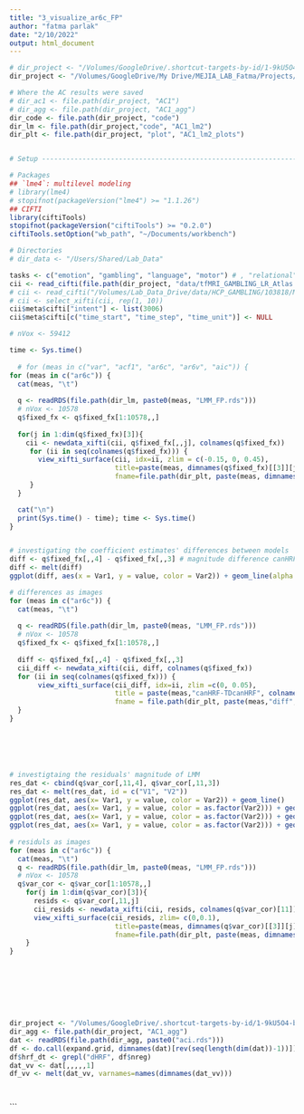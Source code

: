 ```yaml
---
title: "3_visualize_ar6c_FP"
author: "fatma parlak"
date: "2/10/2022"
output: html_document
---
```




```r
# dir_project <- "/Volumes/GoogleDrive/.shortcut-targets-by-id/1-9kU5O4-bU0AeEZKukSvz4jbvolppJGG/ddpham/Prewhitening-Paper"
dir_project <- "/Volumes/GoogleDrive/My Drive/MEJIA_LAB_Fatma/Projects/Prewhitening_Paper"

# Where the AC results were saved
# dir_ac1 <- file.path(dir_project, "AC1")
# dir_agg <- file.path(dir_project, "AC1_agg")
dir_code <- file.path(dir_project, "code")
dir_lm <- file.path(dir_project,"code", "AC1_lm2")
dir_plt <- file.path(dir_project, "plot", "AC1_lm2_plots")


# Setup ---------------------------------------------------------------------------------

# Packages
## `lme4`: multilevel modeling
# library(lme4)
# stopifnot(packageVersion("lme4") >= "1.1.26")
## CIFTI
library(ciftiTools)
stopifnot(packageVersion("ciftiTools") >= "0.2.0")
ciftiTools.setOption("wb_path", "~/Documents/workbench")

# Directories
# dir_data <- "/Users/Shared/Lab_Data"

tasks <- c("emotion", "gambling", "language", "motor") # , "relational", "social")
cii <- read_cifti(file.path(dir_project, "data/tfMRI_GAMBLING_LR_Atlas.dtseries.nii"), resamp_res = 6000)
# cii <- read_cifti("/Volumes/Lab_Data_Drive/data/HCP_GAMBLING/103818/MNINonLinear/Results/tfMRI_GAMBLING_LR/tfMRI_GAMBLING_LR_Atlas.dtseries.nii", resamp_res = 6000)
# cii <- select_xifti(cii, rep(1, 10))
cii$meta$cifti["intent"] <- list(3006)
cii$meta$cifti[c("time_start", "time_step", "time_unit")] <- NULL
```

```r
# nVox <- 59412

time <- Sys.time()
  
  # for (meas in c("var", "acf1", "ar6c", "ar6v", "aic")) {
for (meas in c("ar6c")) {
  cat(meas, "\t")
  
  q <- readRDS(file.path(dir_lm, paste0(meas, "LMM_FP.rds")))
  # nVox <- 10578
  q$fixed_fx <- q$fixed_fx[1:10578,,]
  
  for(j in 1:dim(q$fixed_fx)[3]){
    cii <- newdata_xifti(cii, q$fixed_fx[,,j], colnames(q$fixed_fx))
     for (ii in seq(colnames(q$fixed_fx))) { 
       view_xifti_surface(cii, idx=ii, zlim = c(-0.15, 0, 0.45), 
                          title=paste(meas, dimnames(q$fixed_fx)[[3]][j], colnames(q$fixed_fx)[ii], sep=" "), 
                          fname=file.path(dir_plt, paste(meas, dimnames(q$fixed_fx)[[3]][j], colnames(q$fixed_fx)[ii], sep="_"))) 
     }
  }

  cat("\n")
  print(Sys.time() - time); time <- Sys.time()
}


# investigating the coefficient estimates' differences between models
diff <- q$fixed_fx[,,4] - q$fixed_fx[,,3] # magnitude difference canHRF- TDcanHRF with no pw on both cases 
diff <- melt(diff)
ggplot(diff, aes(x = Var1, y = value, color = Var2)) + geom_line(alpha = 0.4) + facet_wrap(~Var2)

# differences as images
for (meas in c("ar6c")) {
  cat(meas, "\t")
  
  q <- readRDS(file.path(dir_lm, paste0(meas, "LMM_FP.rds")))
  # nVox <- 10578
  q$fixed_fx <- q$fixed_fx[1:10578,,]
  
  diff <- q$fixed_fx[,,4] - q$fixed_fx[,,3]
  cii_diff <- newdata_xifti(cii, diff, colnames(q$fixed_fx))
  for (ii in seq(colnames(q$fixed_fx))) { 
       view_xifti_surface(cii_diff, idx=ii, zlim =c(0, 0.05),
                          title = paste(meas,"canHRF-TDcanHRF", colnames(q$fixed_fx)[ii], sep=" "), 
                          fname = file.path(dir_plt, paste(meas,"diff", colnames(q$fixed_fx)[ii], sep="_")))
  }
}






# investigtaing the residuals' magnitude of LMM
res_dat <- cbind(q$var_cor[,11,4], q$var_cor[,11,3])
res_dat <- melt(res_dat, id = c("V1", "V2"))
ggplot(res_dat, aes(x= Var1, y = value, color = Var2)) + geom_line()
ggplot(res_dat, aes(x= Var1, y = value, color = as.factor(Var2))) + geom_line()
ggplot(res_dat, aes(x= Var1, y = value, color = as.factor(Var2))) + geom_line(alpha = 0.4)
ggplot(res_dat, aes(x= Var1, y = value, color = as.factor(Var2))) + geom_line("line")
 
# residuls as images
for (meas in c("ar6c")) {
  cat(meas, "\t")
  q <- readRDS(file.path(dir_lm, paste0(meas, "LMM_FP.rds")))
  # nVox <- 10578
  q$var_cor <- q$var_cor[1:10578,,]
    for(j in 1:dim(q$var_cor)[3]){
      resids <- q$var_cor[,11,j]
      cii_resids <- newdata_xifti(cii, resids, colnames(q$var_cor)[11])
      view_xifti_surface(cii_resids, zlim= c(0,0.1),
                          title=paste(meas, dimnames(q$var_cor)[[3]][j], colnames(q$var_cor)[11], sep=" "), 
                          fname=file.path(dir_plt, paste(meas, dimnames(q$var_cor)[[3]][j], colnames(q$var_cor)[11], sep="_")))
    }
}








dir_project <- "/Volumes/GoogleDrive/.shortcut-targets-by-id/1-9kU5O4-bU0AeEZKukSvz4jbvolppJGG/ddpham/Prewhitening-Paper"
dir_agg <- file.path(dir_project, "AC1_agg")
dat <- readRDS(file.path(dir_agg, paste0("aci.rds")))
df <- do.call(expand.grid, dimnames(dat)[rev(seq(length(dim(dat))-1))])
df$hrf_dt <- grepl("dHRF", df$nreg)
dat_vv <- dat[,,,,,1]
df_vv <- melt(dat_vv, varnames=names(dimnames(dat_vv)))




```

```



